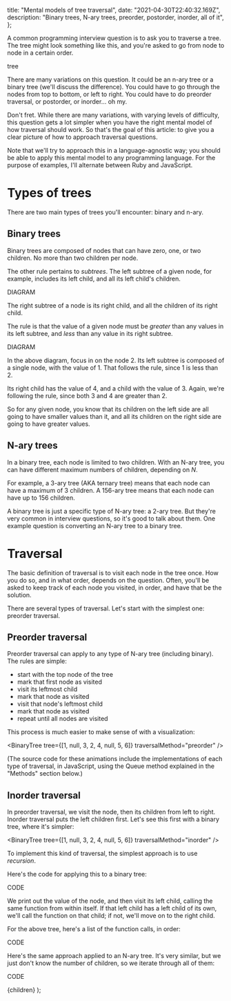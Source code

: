 
  title: "Mental models of tree traversal",
  date: "2021-04-30T22:40:32.169Z",
  description: "Binary trees, N-ary trees, preorder, postorder, inorder, all of it",
};

A common programming interview question is to ask you to traverse a tree. The tree might look something like this, and you're asked to go from node to node in a certain order.

tree

There are many variations on this question. It could be an n-ary tree or a binary tree (we'll discuss the difference). You could have to go through the nodes from top to bottom, or left to right. You could have to do preorder traversal, or postorder, or inorder... oh my.

Don't fret. While there are many variations, with varying levels of difficulty, this question gets a lot simpler when you have the right mental model of how traversal should work. So that's the goal of this article: to give you a clear picture of how to approach traversal questions.

Note that we'll try to approach this in a language-agnostic way; you should be able to apply this mental model to any programming language. For the purpose of examples, I'll alternate between Ruby and JavaScript.

# Types of trees

There are two main types of trees you'll encounter: binary and n-ary.

## Binary trees

Binary trees are composed of nodes that can have zero, one, or two children. No more than two children per node.

The other rule pertains to _subtrees_. The left subtree of a given node, for example, includes its left child, and all its left child's children.

DIAGRAM

The right subtree of a node is its right child, and all the children of its right child.

The rule is that the value of a given node must be _greater_ than any values in its left subtree, and _less_ than any value in its right subtree.

DIAGRAM

In the above diagram, focus in on the node 2. Its left subtree is composed of a single node, with the value of 1. That follows the rule, since 1 is less than 2.

Its right child has the value of 4, and a child with the value of 3. Again, we're following the rule, since both 3 and 4 are greater than 2.

So for any given node, you know that its children on the left side are all going to have smaller values than it, and all its children on the right side are going to have greater values.

## N-ary trees

In a binary tree, each node is limited to two children. With an N-ary tree, you can have different maximum numbers of children, depending on _N_.

For example, a 3-ary tree (AKA ternary tree) means that each node can have a maximum of 3 children. A 156-ary tree means that each node can have up to 156 children.

A binary tree is just a specific type of N-ary tree: a 2-ary tree. But they're very common in interview questions, so it's good to talk about them. One example question is converting an N-ary tree to a binary tree.

# Traversal

The basic definition of traversal is to visit each node in the tree once. How you do so, and in what order, depends on the question. Often, you'll be asked to keep track of each node you visited, in order, and have that be the solution.

There are several types of traversal. Let's start with the simplest one: preorder traversal.

## Preorder traversal

Preorder traversal can apply to any type of N-ary tree (including binary). The rules are simple:

- start with the top node of the tree
- mark that first node as visited
- visit its leftmost child
- mark that node as visited
- visit that node's leftmost child
- mark that node as visited
- repeat until all nodes are visited 

This process is much easier to make sense of with a visualization:

<BinaryTree tree={[1, null, 3, 2, 4, null, 5, 6]} traversalMethod="preorder" />

(The source code for these animations include the implementations of each type of traversal, in JavaScript, using the Queue method explained in the "Methods" section below.)

## Inorder traversal

In preorder traversal, we visit the node, then its children from left to right. Inorder traversal puts the left children first. Let's see this first with a binary tree, where it's simpler:

<BinaryTree tree={[1, null, 3, 2, 4, null, 5, 6]} traversalMethod="inorder" />



To implement this kind of traversal, the simplest approach is to use _recursion_.

Here's the code for applying this to a binary tree:

CODE

We print out the value of the node, and then visit its left child, calling the same function from within itself. If that left child has a left child of its own, we'll call the function on that child; if not, we'll move on to the right child.

For the above tree, here's a list of the function calls, in order:

CODE 

Here's the same approach applied to an N-ary tree. It's very similar, but we just don't know the number of children, so we iterate through all of them:

CODE 



  <ArticleLayout meta={meta}>{children}</ArticleLayout>
);